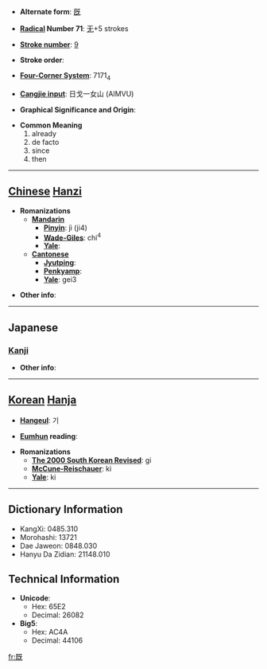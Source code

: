 * '''Alternate form''': [[旣]]

* '''[[Wiktionary:Chinese radical index| Radical]] Number 71''': [[Wiktionary:Chinese radical index 无|无]]+5 strokes

* '''[[Wiktionary:Chinese total strokes index|Stroke number]]''': [[Wiktionary:Chinese total strokes index 9|9]]

* '''Stroke order''': 

* '''[[Wiktionary:Chinese four corner index|Four-Corner System]]''': 7171<sub>4</sub>

* '''[[Wiktionary:Chinese Cangjie index|Cangjie input]]''': 日戈一女山 (AIMVU)

* '''Graphical Significance and Origin''': 

* '''Common Meaning'''
*#already
*# de facto
*# since
*# then


----

== [[Chinese]] [[Hanzi]] ==

* '''Romanizations'''
** '''[[Mandarin]]'''
*** '''[[Pinyin]]''': jì (ji4)
*** '''[[Wade-Giles]]''': chi<sup>4</sup>
*** '''[[Yale]]''': 
** '''[[Cantonese]]'''
*** '''[[Jyutping]]''':
*** '''[[Penkyamp]]''': 
*** '''[[Yale]]''': gei3

* '''Other info''': 

----

==Japanese==
===[[Kanji]]===
{{kanji|on readings=[[き]] (ki)
|kun readings=[[つきる]] (tsukiru), [[すでに]] (sudeni)
}}

* '''Other info''':  

----

== [[Korean]] [[Hanja]] ==

* '''[[Hangeul]]''': 기

* '''[[Eumhun]] reading''': 

* '''Romanizations'''
** '''[[The 2000 South Korean Revised Romanization|The 2000 South Korean Revised]]''': gi
** '''[[McCune-Reischauer]]''': ki
** '''[[Yale]]''': ki

----

== Dictionary Information ==

* KangXi: 0485.310
* Morohashi: 13721
* Dae Jaweon: 0848.030
* Hanyu Da Zidian: 21148.010

== Technical Information ==

* '''Unicode''':
** Hex: 65E2
** Decimal: 26082
* '''Big5''':
** Hex: AC4A
** Decimal: 44106

[[fr:既]]